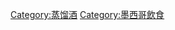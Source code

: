 {{Cat main|龍舌蘭酒}}
{{Commons cat|Tequila}}

[[Category:蒸馏酒|Category:蒸馏酒]]
[[Category:墨西哥飲食|Category:墨西哥飲食]]